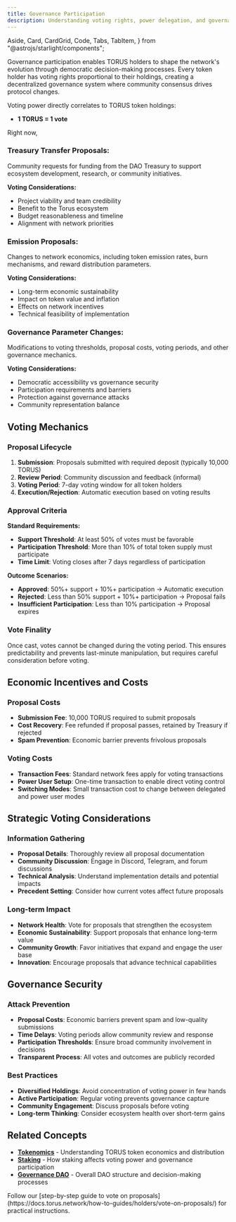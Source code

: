 ```yaml
---
title: Governance Participation
description: Understanding voting rights, power delegation, and governance mechanisms for TORUS token holders.
---
```


  Aside,
  Card,
  CardGrid,
  Code,
  Tabs,
  TabItem,
} from "@astrojs/starlight/components";

Governance participation enables TORUS holders to shape the network's evolution through democratic decision-making processes.
Every token holder has voting rights proportional to their holdings,
creating a decentralized governance system where community consensus drives protocol changes.

Voting power directly correlates to TORUS token holdings:
- **1 TORUS = 1 vote**

Right now,

### Treasury Transfer Proposals:
Community requests for funding from the DAO Treasury to support ecosystem development, research, or community initiatives.

**Voting Considerations:**
- Project viability and team credibility
- Benefit to the Torus ecosystem
- Budget reasonableness and timeline
- Alignment with network priorities

### Emission Proposals:  
Changes to network economics, including token emission rates, burn mechanisms, and reward distribution parameters.

**Voting Considerations:**
- Long-term economic sustainability
- Impact on token value and inflation
- Effects on network incentives
- Technical feasibility of implementation

### Governance Parameter Changes:
Modifications to voting thresholds, proposal costs, voting periods, and other governance mechanics.

**Voting Considerations:**
- Democratic accessibility vs governance security
- Participation requirements and barriers
- Protection against governance attacks
- Community representation balance

## Voting Mechanics

### Proposal Lifecycle
1. **Submission**: Proposals submitted with required deposit (typically 10,000 TORUS)
2. **Review Period**: Community discussion and feedback (informal)
3. **Voting Period**: 7-day voting window for all token holders
4. **Execution/Rejection**: Automatic execution based on voting results

### Approval Criteria
**Standard Requirements:**
- **Support Threshold**: At least 50% of votes must be favorable
- **Participation Threshold**: More than 10% of total token supply must participate
- **Time Limit**: Voting closes after 7 days regardless of participation

**Outcome Scenarios:**
- **Approved**: 50%+ support + 10%+ participation → Automatic execution
- **Rejected**: Less than 50% support + 10%+ participation → Proposal fails
- **Insufficient Participation**: Less than 10% participation → Proposal expires

### Vote Finality
Once cast, votes cannot be changed during the voting period. This ensures predictability and prevents last-minute manipulation, but requires careful consideration before voting.

## Economic Incentives and Costs

### Proposal Costs
- **Submission Fee**: 10,000 TORUS required to submit proposals
- **Cost Recovery**: Fee refunded if proposal passes, retained by Treasury if rejected
- **Spam Prevention**: Economic barrier prevents frivolous proposals

### Voting Costs
- **Transaction Fees**: Standard network fees apply for voting transactions
- **Power User Setup**: One-time transaction to enable direct voting control
- **Switching Modes**: Small transaction cost to change between delegated and power user modes

## Strategic Voting Considerations

### Information Gathering
- **Proposal Details**: Thoroughly review all proposal documentation
- **Community Discussion**: Engage in Discord, Telegram, and forum discussions
- **Technical Analysis**: Understand implementation details and potential impacts
- **Precedent Setting**: Consider how current votes affect future proposals

### Long-term Impact
- **Network Health**: Vote for proposals that strengthen the ecosystem
- **Economic Sustainability**: Support proposals that enhance long-term value
- **Community Growth**: Favor initiatives that expand and engage the user base
- **Innovation**: Encourage proposals that advance technical capabilities

## Governance Security

### Attack Prevention
- **Proposal Costs**: Economic barriers prevent spam and low-quality submissions
- **Time Delays**: Voting periods allow community review and response
- **Participation Thresholds**: Ensure broad community involvement in decisions
- **Transparent Process**: All votes and outcomes are publicly recorded

### Best Practices
- **Diversified Holdings**: Avoid concentration of voting power in few hands
- **Active Participation**: Regular voting prevents governance capture
- **Community Engagement**: Discuss proposals before voting
- **Long-term Thinking**: Consider ecosystem health over short-term gains

## Related Concepts

- **[Tokenomics](https://docs.torus.network/explanations/holders/tokenomics/)** - Understanding TORUS token economics and distribution
- **[Staking](https://docs.torus.network/explanations/holders/staking/)** - How staking affects voting power and governance participation
- **[Governance DAO](https://docs.torus.network/explanations/goal-leaders/governance-dao/)** - Overall DAO structure and decision-making processes

<Aside type="tip" title="Ready to Start Voting?">
  Follow our [step-by-step guide to vote on proposals](https://docs.torus.network/how-to-guides/holders/vote-on-proposals/) for practical instructions.
</Aside>